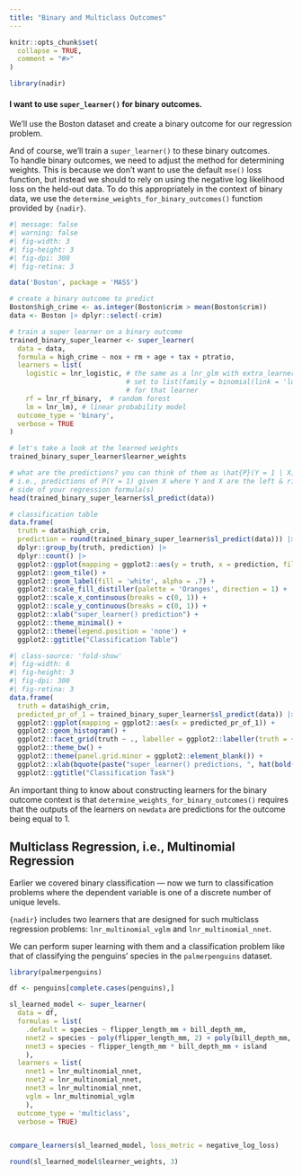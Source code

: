 ```yaml
---
title: "Binary and Multiclass Outcomes"
---
```


```r
knitr::opts_chunk$set(
  collapse = TRUE,
  comment = "#>"
)
```

```r
library(nadir)
```

#### I want to use `super_learner()` for binary outcomes.

We'll use the Boston dataset and create a binary outcome for our 
regression problem. 

And of course, we'll train a `super_learner()` to these binary outcomes.  
To handle binary outcomes, we need to adjust the method for 
determining weights. This is because we don't want to use the default `mse()` loss
function, but instead we should to rely on using the negative log likelihood
loss on the held-out data.  To do this appropriately in the context
of binary data, we use the `determine_weights_for_binary_outcomes()` 
function provided by `{nadir}`. 

```r
#| message: false
#| warning: false
#| fig-width: 3
#| fig-height: 3
#| fig-dpi: 300
#| fig-retina: 3

data('Boston', package = 'MASS')

# create a binary outcome to predict
Boston$high_crime <- as.integer(Boston$crim > mean(Boston$crim))
data <- Boston |> dplyr::select(-crim)

# train a super learner on a binary outcome
trained_binary_super_learner <- super_learner(
  data = data,
  formula = high_crime ~ nox + rm + age + tax + ptratio,
  learners = list(
    logistic = lnr_logistic, # the same as a lnr_glm with extra_learner_args 
                             # set to list(family = binomial(link = 'logit'))
                             # for that learner
    rf = lnr_rf_binary,  # random forest
    lm = lnr_lm), # linear probability model
  outcome_type = 'binary',
  verbose = TRUE
)

# let's take a look at the learned weights
trained_binary_super_learner$learner_weights

# what are the predictions? you can think of them as \hat{P}(Y = 1 | X).
# i.e., predictions of P(Y = 1) given X where Y and X are the left & right hand
# side of your regression formula(s)
head(trained_binary_super_learner$sl_predict(data))

# classification table
data.frame(
  truth = data$high_crim, 
  prediction = round(trained_binary_super_learner$sl_predict(data))) |> 
  dplyr::group_by(truth, prediction) |> 
  dplyr::count() |> 
  ggplot2::ggplot(mapping = ggplot2::aes(y = truth, x = prediction, fill = n, label = n)) + 
  ggplot2::geom_tile() + 
  ggplot2::geom_label(fill = 'white', alpha = .7) + 
  ggplot2::scale_fill_distiller(palette = 'Oranges', direction = 1) + 
  ggplot2::scale_x_continuous(breaks = c(0, 1)) + 
  ggplot2::scale_y_continuous(breaks = c(0, 1)) + 
  ggplot2::xlab("super_learner() prediction") + 
  ggplot2::theme_minimal() + 
  ggplot2::theme(legend.position = 'none') + 
  ggplot2::ggtitle("Classification Table")
```

```r
#| class-source: 'fold-show'
#| fig-width: 6
#| fig-height: 3
#| fig-dpi: 300
#| fig-retina: 3
data.frame(
  truth = data$high_crim, 
  predicted_pr_of_1 = trained_binary_super_learner$sl_predict(data)) |> 
  ggplot2::ggplot(mapping = ggplot2::aes(x = predicted_pr_of_1)) + 
  ggplot2::geom_histogram() + 
  ggplot2::facet_grid(truth ~ ., labeller = ggplot2::labeller(truth = ~ paste0('truth: ', .))) + 
  ggplot2::theme_bw() + 
  ggplot2::theme(panel.grid.minor = ggplot2::element_blank()) + 
  ggplot2::xlab(bquote(paste("super_learner() predictions, ", hat(bold(P)), '(Y = 1)'))) + 
  ggplot2::ggtitle("Classification Task") 
```

An important thing to know about constructing learners for the binary outcome
context is that `determine_weights_for_binary_outcomes()` requires that the
outputs of the learners on `newdata` are predictions for the outcome being equal
to 1.


## Multiclass Regression, i.e., Multinomial Regression

Earlier we covered binary classification — now we turn to classification 
problems where the dependent variable is one of a discrete number of unique levels. 

`{nadir}` includes two learners that are designed for such multiclass regression
problems: `lnr_multinomial_vglm` and `lnr_multinomial_nnet`. 

We can perform super learning with them and a classification problem like that of 
classifying the penguins' species in the `palmerpenguins` dataset. 

```r
library(palmerpenguins)

df <- penguins[complete.cases(penguins),]

sl_learned_model <- super_learner(
  data = df,
  formulas = list(
    .default = species ~ flipper_length_mm + bill_depth_mm,
    nnet2 = species ~ poly(flipper_length_mm, 2) + poly(bill_depth_mm, 2) + body_mass_g,
    nnet3 = species ~ flipper_length_mm * bill_depth_mm + island
    ),
  learners = list(
    nnet1 = lnr_multinomial_nnet,
    nnet2 = lnr_multinomial_nnet,
    nnet3 = lnr_multinomial_nnet,
    vglm = lnr_multinomial_vglm
    ),
  outcome_type = 'multiclass',
  verbose = TRUE)


compare_learners(sl_learned_model, loss_metric = negative_log_loss)

round(sl_learned_model$learner_weights, 3)
```
